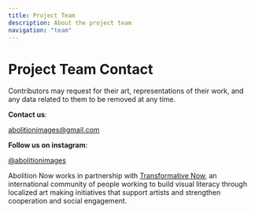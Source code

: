 ```yaml
---
title: Project Team
description: About the project team
navigation: "team"
---
```


# Project Team Contact

Contributors may request for their art, representations of their work, and any data related to them to be removed at any time. 

**Contact us**:

<a href="mailto:abolitionimages@gmail.com">abolitionimages@gmail.com</a>

**Follow us on instagram**:

<a href="https://www.instagram.com/abolitionimages">@abolitionimages</a>

Abolition Now works in partnership with <a href="https://transformativenow.org">Transformative Now</a>, an international
community of people working to build visual literacy through localized art making initiatives that support artists and
strengthen cooperation and social engagement.
